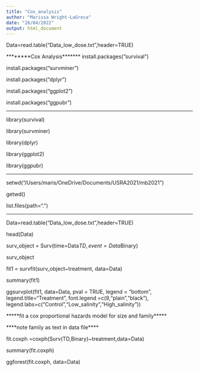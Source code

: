 ---
title: "Cox_analysis"
author: "Marissa Wright-LaGreca"
date: "26/04/2022"
output: html_document
---



Data=read.table("Data_low_dose.txt",header=TRUE)





********Cox Analysis*******
install.packages("survival")

install.packages("survminer")

install.packages("dplyr")

install.packages("ggplot2")

install.packages("ggpubr")

***

library(survival)

library(survminer)

library(dplyr)

library(ggplot2)

library(ggpubr)

*******

setwd("/Users/maris/OneDrive/Documents/USRA2021/mb2021")

getwd()

list.files(path=".")

****

Data=read.table("Data_low_dose.txt",header=TRUE)

head(Data)

surv_object = Surv(time=Data$TD, event=Data$Binary)

surv_object

fit1 = survfit(surv_object~treatment, data=Data)

summary(fit1)

ggsurvplot(fit1, data=Data, pval = TRUE, legend = "bottom", legend.title="Treatment", font.legend =c(9,"plain","black"), legend.labs=c("Control","Low_salinity","High_salinity"))


*****fit a cox proportional hazards model for size and family*****

****note family as text in data file****

fit.coxph =coxph(Surv(TD,Binary)~treatment,data=Data)

summary(fit.coxph)

ggforest(fit.coxph, data=Data)



